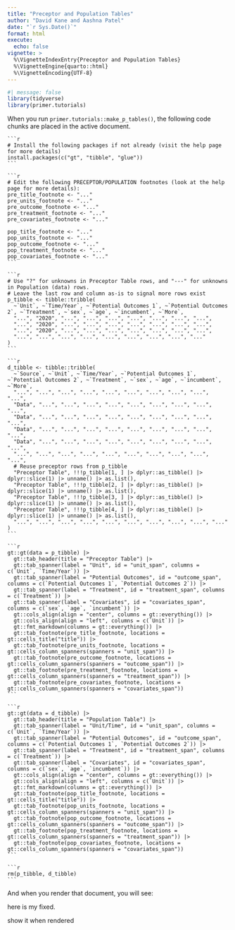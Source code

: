 ```yaml
---
title: "Preceptor and Population Tables"
author: "David Kane and Aashna Patel"
date: "`r Sys.Date()`"
format: html
execute: 
  echo: false
vignette: >
  %\VignetteIndexEntry{Preceptor and Population Tables}
  %\VignetteEngine{quarto::html}
  %\VignetteEncoding{UTF-8}
---
```



```r
#| message: false
library(tidyverse)
library(primer.tutorials)
```

When you run `primer.tutorials::make_p_tables()`, the following code chunks are placed in the active document.

````verbatim
```r
# Install the following packages if not already (visit the help page for more details)
install.packages(c("gt", "tibble", "glue"))
```

```r
# Edit the following PRECEPTOR/POPULATION footnotes (look at the help page for more details):
pre_title_footnote <- "..."
pre_units_footnote <- "..."
pre_outcome_footnote <- "..."
pre_treatment_footnote <- "..."
pre_covariates_footnote <- "..." 

pop_title_footnote <- "..."
pop_units_footnote <- "..."
pop_outcome_footnote <- "..."
pop_treatment_footnote <- "..."
pop_covariates_footnote <- "..."
```

```r
# Use "?" for unknowns in Preceptor Table rows, and "---" for unknowns in Population (data) rows.
# Leave the last row and column as-is to signal more rows exist
p_tibble <- tibble::tribble(
  ~`Unit`, ~`Time/Year`, ~`Potential Outcomes 1`, ~`Potential Outcomes 2`, ~`Treatment`, ~`sex`, ~`age`, ~`incumbent`, ~`More`,
  "...", "2020", "...", "...", "...", "...", "...", "...", "...",
  "...", "2020", "...", "...", "...", "...", "...", "...", "...",
  "...", "2020", "...", "...", "...", "...", "...", "...", "...",
  "...", "...", "...", "...", "...", "...", "...", "...", "..."
)
```

```r
d_tibble <- tibble::tribble(
  ~`Source`, ~`Unit`, ~`Time/Year`, ~`Potential Outcomes 1`, ~`Potential Outcomes 2`, ~`Treatment`, ~`sex`, ~`age`, ~`incumbent`, ~`More`,
  "...", "...", "...", "...", "...", "...", "...", "...", "...", "...",
  "Data", "...", "...", "...", "...", "...", "...", "...", "...", "...",
  "Data", "...", "...", "...", "...", "...", "...", "...", "...", "...",
  "Data", "...", "...", "...", "...", "...", "...", "...", "...", "...",
  "Data", "...", "...", "...", "...", "...", "...", "...", "...", "...",
  "...", "...", "...", "...", "...", "...", "...", "...", "...", "...",
  # Reuse preceptor rows from p_tibble
  "Preceptor Table", !!!p_tibble[1, ] |> dplyr::as_tibble() |> dplyr::slice(1) |> unname() |> as.list(),
  "Preceptor Table", !!!p_tibble[2, ] |> dplyr::as_tibble() |> dplyr::slice(1) |> unname() |> as.list(),
  "Preceptor Table", !!!p_tibble[3, ] |> dplyr::as_tibble() |> dplyr::slice(1) |> unname() |> as.list(),
  "Preceptor Table", !!!p_tibble[4, ] |> dplyr::as_tibble() |> dplyr::slice(1) |> unname() |> as.list(),
  "...", "...", "...", "...", "...", "...", "...", "...", "...", "..."
)
```

```r
gt::gt(data = p_tibble) |>
  gt::tab_header(title = "Preceptor Table") |>
  gt::tab_spanner(label = "Unit", id = "unit_span", columns = c(`Unit`, `Time/Year`)) |>
  gt::tab_spanner(label = "Potential Outcomes", id = "outcome_span", columns = c(`Potential Outcomes 1`, `Potential Outcomes 2`)) |>
  gt::tab_spanner(label = "Treatment", id = "treatment_span", columns = c(`Treatment`)) |>
  gt::tab_spanner(label = "Covariates", id = "covariates_span", columns = c(`sex`, `age`, `incumbent`)) |>
  gt::cols_align(align = "center", columns = gt::everything()) |>
  gt::cols_align(align = "left", columns = c(`Unit`)) |>
  gt::fmt_markdown(columns = gt::everything()) |>
  gt::tab_footnote(pre_title_footnote, locations = gt::cells_title("title")) |>
  gt::tab_footnote(pre_units_footnote, locations = gt::cells_column_spanners(spanners = "unit_span")) |>
  gt::tab_footnote(pre_outcome_footnote, locations = gt::cells_column_spanners(spanners = "outcome_span")) |>
  gt::tab_footnote(pre_treatment_footnote, locations = gt::cells_column_spanners(spanners = "treatment_span")) |>
  gt::tab_footnote(pre_covariates_footnote, locations = gt::cells_column_spanners(spanners = "covariates_span"))
```

```r
gt::gt(data = d_tibble) |>
  gt::tab_header(title = "Population Table") |>
  gt::tab_spanner(label = "Unit/Time", id = "unit_span", columns = c(`Unit`, `Time/Year`)) |>
  gt::tab_spanner(label = "Potential Outcomes", id = "outcome_span", columns = c(`Potential Outcomes 1`, `Potential Outcomes 2`)) |>
  gt::tab_spanner(label = "Treatment", id = "treatment_span", columns = c(`Treatment`)) |>
  gt::tab_spanner(label = "Covariates", id = "covariates_span", columns = c(`sex`, `age`, `incumbent`)) |>
  gt::cols_align(align = "center", columns = gt::everything()) |>
  gt::cols_align(align = "left", columns = c(`Unit`)) |>
  gt::fmt_markdown(columns = gt::everything()) |>
  gt::tab_footnote(pop_title_footnote, locations = gt::cells_title("title")) |>
  gt::tab_footnote(pop_units_footnote, locations = gt::cells_column_spanners(spanners = "unit_span")) |>
  gt::tab_footnote(pop_outcome_footnote, locations = gt::cells_column_spanners(spanners = "outcome_span")) |>
  gt::tab_footnote(pop_treatment_footnote, locations = gt::cells_column_spanners(spanners = "treatment_span")) |>
  gt::tab_footnote(pop_covariates_footnote, locations = gt::cells_column_spanners(spanners = "covariates_span"))
```

```r
rm(p_tibble, d_tibble)
```
````

And when you render that document, you will see:

here is my fixed.


show it when rendered
